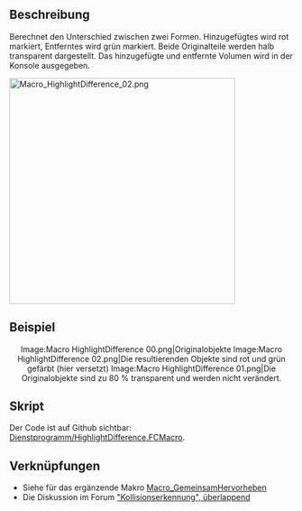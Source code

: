 <languages/>

{{Macro/de
|Name=HighlightDifference
|Name/de=UnterschiedHervorheben
|Description=Berechne den Unterschied zwischen zwei Formen. Hinzufügungen sind rot markiert, Entnahmen sind grün markiert. Beide Originalteile werden halb transparent sein. Das Volumen der Hinzufügungen und Entnahmen wird in der Konsole ausgedruckt.
|Author=Gaël Ecorchard
|Download=[https://wiki.freecad.org/images/2/2e/HighlightDifference.png Werkzeugleistensymbol]
|Version=1.0
|Date=2015-09-24
}}

<span id="Description"></span>
==Beschreibung==

Berechnet den Unterschied zwischen zwei Formen. Hinzugefügtes wird rot markiert, Entferntes wird grün markiert. Beide Originalteile werden halb transparent dargestellt. Das hinzugefügte und entfernte Volumen wird in der Konsole ausgegeben.

{{Codeextralink|https://raw.githubusercontent.com/FreeCAD/FreeCAD-macros/master/Utility/HighlightDifference.FCMacro}}

[[File:Macro HighlightDifference 02.png|400px]]
{{Caption|Ergebnis Differenz zwischen zwei erzeugten Objekten}}

<span id="Example"></span>
==Beispiel==

<center>
<gallery widths="200" heights="220">
Image:Macro HighlightDifference 00.png|Originalobjekte
Image:Macro HighlightDifference 02.png|Die resultierenden Objekte sind rot und grün gefärbt (hier versetzt)
Image:Macro HighlightDifference 01.png|Die Originalobjekte sind zu 80 % transparent und werden nicht verändert.
</gallery>
</center>
{{clear}}

<span id="Script"></span>
==Skript==

Der Code ist auf Github sichtbar: [https://github.com/FreeCAD/FreeCAD-macros/blob/master/Utility/HighlightDifference.FCMacro Dienstprogramm/HighlightDifference.FCMacro].

<span id="Links"></span>
==Verknüpfungen==

* Siehe für das ergänzende Makro  [[Macro_HighlightCommon/de|Macro_GemeinsamHervorheben]]
* Die Diskussion im Forum [http://forum.freecadweb.org/viewtopic.php?f=22&t=12426 "Kollisionserkennung", überlappend]